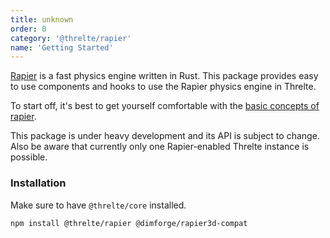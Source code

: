 ```yaml
---
title: unknown
order: 0
category: '@threlte/rapier'
name: 'Getting Started'
---
```


[Rapier](https://rapier.rs/) is a fast physics engine written in Rust. This package provides easy to use components and hooks to use the Rapier physics engine in Threlte.

To start off, it's best to get yourself comfortable with the [basic concepts of rapier](https://rapier.rs/docs/).

<Tip type="experimental">
  This package is under heavy development and its API is subject to change. Also be aware that
  currently only one Rapier-enabled Threlte instance is possible.
</Tip>

### Installation

Make sure to have `@threlte/core` installed.

```bash copy
npm install @threlte/rapier @dimforge/rapier3d-compat
```
